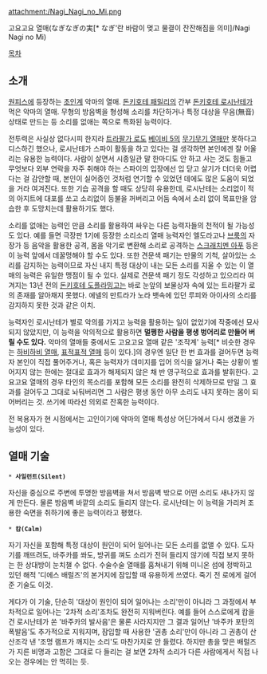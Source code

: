 attachment:/Nagi_Nagi_no_Mi.png

고요고요 열매(なぎなぎの実[* なぎ'란 바람이 멎고 물결이 잔잔해짐을 의미]/Nagi Nagi no Mi)

[[목차]] 

== 소개 ==
[[원피스(만화)|원피스]]에 등장하는 [[초인계]] 악마의 열매. [[돈키호테 패밀리]]의 간부 [[돈키호테 로시난테]]가 먹은 악마의 열매. 무형의 방음벽을 형성해 소리를 차단하거나 특정 대상을 무음(無音) 상태로 만드는 등 소리를 없애는 쪽으로 특화된 능력이다.

전투력은 사실상 없다시피 한지라 [[트라팔가 로]]도 [[베이비 5]]의 [[무기무기 열매]]만 못하다고 디스하긴 했으나, 로시난테가 스파이 활동을 하고 있다는 걸 생각하면 본인에겐 잘 어울리는 유용한 능력이다. 사람이 살면서 시종일관 말 한마디도 안 하고 사는 것도 힘들고 무엇보다 외부 연락을 자주 취해야 하는 스파이의 입장에선 입 닫고 살기가 더더욱 어렵다는 걸 감안할 때, 본인이 실어증인 것처럼 연기할 수 있었던 데에도 많은 도움이 되었을 거라 여겨진다. 또한 기습 공격을 할 때도 상당히 유용한데, 로시난테는 소리없이 적의 아지트에 대포를 쏘고 소리없이 등불을 꺼버리고 어둠 속에서 소리 없이 목표만을 암습한 후 도망치는데 활용하기도 했다.

소리를 없애는 능력인 만큼 소리를 활용하여 싸우는 다른 능력자들의 천적이 될 가능성도 있다. 예를 들면 극장판 1기에 등장한 소리소리 열매 능력자인 엘도라고나 [[브룩(원피스)|브룩]]의 자장가 등 음악을 활용한 공격, 몸을 악기로 변환해 소리로 공격하는 [[스크래치멘 아푸]] 등은 이 능력 앞에서 데꿀멍해야 할 수도 있다. 또한 견문색 패기는 만물의 기척, 살아있는 소리를 감지하는 능력이므로 자신 내지 특정 대상이 내는 모든 소리를 지울 수 있는 이 열매의 능력은 유일한 맹점이 될 수 있다. 실제로 견문색 패기 정도 각성하고 있으리라 여겨지는 13년 전의 [[돈키호테 도플라밍고]]는 바로 눈앞의 보물상자 속에 있는 트라팔가 로의 존재를 알아채지 못했다. 에넬의 만트라가 노라 뱃속에 있던 루피와 아이사의 소리를 감지하지 못한 것과 같은 이치.

능력자인 로시난테가 별로 악의를 가지고 능력을 활용하는 일이 없었기에 작중에선 묘사되지 않았지만, 이 능력을 악의적으로 활용하면 '''멀쩡한 사람을 평생 벙어리로 만들어 버릴 수도 있다.''' 악마의 열매들 중에서도 고요고요 열매 같은 '조작계' 능력[* 비슷한 경우는 [[하비하비 열매]], [[표적표적 열매]] 등이 있다.]의 경우엔 일단 한 번 효과를 걸어두면 능력자 본인이 직접 풀어주거나, 혹은 능력자가 데미지를 입어 의식을 잃거나 죽는 상황이 벌어지지 않는 한에는 절대로 효과가 해제되지 않은 채 반 영구적으로 효과를 발휘한다. 고요고요 열매의 경우 타인의 목소리를 포함해 모든 소리를 완전히 삭제하므로 만일 그 효과를 걸어두고 그대로 놔둬버리면 그 사람은 평생 동안 아무 소리도 내지 못하는 몸이 되어버리는 것. 쓰기에 따라선 의외로 잔혹한 능력이다.

전 복용자가 현 시점에서는 고인이기에 악마의 열매 특성상 어딘가에서 다시 생겼을 가능성이 있다.

== 열매 기술 ==
 * '''사일런트(Silent)'''
자신을 중심으로 주변에 투명한 방음벽을 쳐서 방음벽 밖으로 어떤 소리도 새나가지 않게 만든다. 물론 방음벽 바깥의 소리도 들리지 않는다. 로시난테는 이 능력을 가리켜 조용한 숙면을 취하기에 좋은 능력이라고 평했다.

 * '''캄(Calm)'''
자기 자신을 포함해 특정 대상이 원인이 되어 일어나는 모든 소리를 없앨 수 있다. 도자기를 깨뜨려도, 바주카를 쏴도, 방귀를 껴도 소리가 전혀 들리지 않기에 직접 보지 못하는 한 상대방이 눈치챌 수 없다. 수술수술 열매를 훔쳐내기 위해 미니온 섬에 정박하고 있던 해적 '디에스 배럴즈'의 본거지에 잠입할 때 유용하게 쓰였다. 죽기 전 로에게 걸어준 기술도 이것.

게다가 이 기술, 단순히 '대상이 원인이 되어 일어나는 소리'만이 아니라 그 과정에서 부차적으로 일어나는 '2차적 소리'조차도 완전히 지워버린다. 예를 들어 스스로에게 캄을 건 로시난테가 쏜 '바주카의 발사음'은 물론 사라지지만 그 결과 일어난 '바주카 포탄의 폭발음'도 추가적으로 지워지며, 잠입할 때 사용한 '권총 소리'만이 아니라 그 권총이 산산조각 낸 '조명 램프가 깨지는 소리'도 마찬가지로 안 들렸다. 하지만 총을 맞은 배럴즈가 지른 비명과 고함은 그대로 다 들리는 걸 보면 2차적 소리가 다른 사람에게서 직접 나오는 경우에는 안 먹히는 듯.
